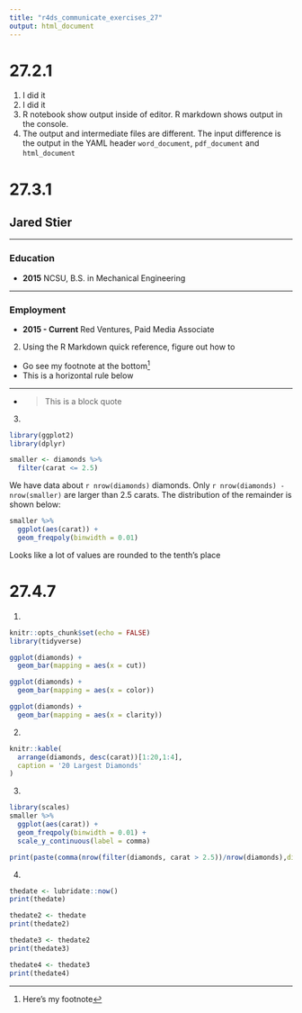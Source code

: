 ```yaml
---
title: "r4ds_communicate_exercises_27"
output: html_document
---
```


# 27.2.1

1.  I did it
2.  I did it
3.  R notebook show output inside of editor. R markdown shows output in the console.
4.  The output and intermediate files are different. The input difference is the output in the YAML header `word_document`, `pdf_document` and `html_document`

# 27.3.1

## Jared Stier

----

### Education
*  __2015__  NCSU, B.S. in Mechanical Engineering

--------

### Employment
* __2015 - Current__ Red Ventures, Paid Media Associate

2.  Using the R Markdown quick reference, figure out how to
  * Go see my footnote at the bottom^[Here's my footnote]  
  * This is a horizontal rule below
  
  ------
  
  * >This is a block quote
  
3.  

```r
library(ggplot2)
library(dplyr)

smaller <- diamonds %>% 
  filter(carat <= 2.5)
```

We have data about `r nrow(diamonds)` diamonds. Only 
`r nrow(diamonds) - nrow(smaller)` are larger than
2.5 carats. The distribution of the remainder is shown
below:

```r
smaller %>% 
  ggplot(aes(carat)) + 
  geom_freqpoly(binwidth = 0.01)
```

Looks like a lot of values are rounded to the tenth's place
  
# 27.4.7
1.  

```r
knitr::opts_chunk$set(echo = FALSE)
library(tidyverse)
```


```r

ggplot(diamonds) + 
  geom_bar(mapping = aes(x = cut))

```


```r
ggplot(diamonds) + 
  geom_bar(mapping = aes(x = color))

```

```r
ggplot(diamonds) + 
  geom_bar(mapping = aes(x = clarity))

```

2.  

```r
knitr::kable(
  arrange(diamonds, desc(carat))[1:20,1:4],
  caption = '20 Largest Diamonds'
)


```

3. 

```r
library(scales)
smaller %>% 
  ggplot(aes(carat)) + 
  geom_freqpoly(binwidth = 0.01) +
  scale_y_continuous(label = comma)

print(paste(comma(nrow(filter(diamonds, carat > 2.5))/nrow(diamonds),digits=2), '% of diamonds are larger than 2.5 carats',sep=''))


```

4.

```r
thedate <- lubridate::now()
print(thedate)

```

```r
thedate2 <- thedate
print(thedate2)

```

```r
thedate3 <- thedate2
print(thedate3)

```

```r
thedate4 <- thedate3
print(thedate4)

```



